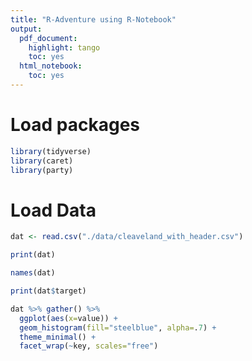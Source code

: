 ```yaml
---
title: "R-Adventure using R-Notebook"
output:
  pdf_document:
    highlight: tango
    toc: yes
  html_notebook:
    toc: yes
---
```


# Load packages

```r
library(tidyverse)
library(caret)
library(party)
```

# Load Data

```r
dat <- read.csv("./data/cleaveland_with_header.csv")
```

```r
print(dat)
```

```r
names(dat)
```

```r
print(dat$target)
```

```r
dat %>% gather() %>%
  ggplot(aes(x=value)) + 
  geom_histogram(fill="steelblue", alpha=.7) +
  theme_minimal() +
  facet_wrap(~key, scales="free")
```
